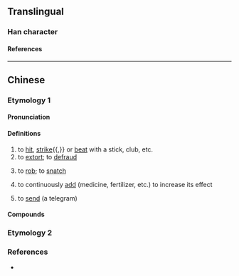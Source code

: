 {{also|扛}}
{{character info/new}}
==Translingual==

===Han character===
{{Han char|rn=64|rad=手|as=10|sn=13|four=51082|canj=QMBC|ids=⿰扌貢}}

====References====
{{Han ref|kx=0449.081|hdz=31928.100|uh=6443}}

----

==Chinese==

===Etymology 1===
{{zh-forms|s=𫼱}}

====Pronunciation====
{{zh-pron
|mn=kòng
|cat=v
}}

====Definitions====
{{zh-hanzi}} {{tlb|zh|Hokkien}}

# to [[hit]], [[strike]]{{,}} or [[beat]] with a stick, club, etc.
# to [[extort]]; to [[defraud]]
# {{lb|zh|Xiamen|Quanzhou|Taiwan}} to [[rob]]; to [[snatch]]
# {{lb|zh|Xiamen|Quanzhou}} to continuously [[add]] (medicine, fertilizer, etc.) to increase its effect{{attn|zh|needs better translation}}
# to [[send]] (a telegram)

====Compounds====
{{zh-der|強摃|摃龜|摃槌仔|摃槌|摃鐘|摃破|摃斷|摃倒|摃槌|摃尻川|摃手蹄仔}}

===Etymology 2===
{{zh-see|扛|v}}

===References===
* {{thcwd|9523}}